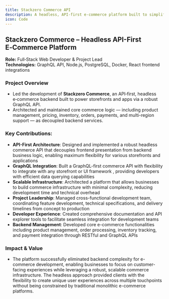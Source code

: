 ```yaml
---
title: Stackzero Commerce API
description: A headless, API-first e-commerce platform built to simplify commerce application development.
icon: Code
---
```


## Stackzero Commerce – Headless API-First E‑Commerce Platform  
**Role:** Full‑Stack Web Developer & Project Lead  
**Technologies:** GraphQL API, Node.js, PostgreSQL, Docker, React frontend integrations

### **Project Overview**
- Led the development of **Stackzero Commerce**, an API‑first, headless e‑commerce backend built to power storefronts and apps via a robust GraphQL API.
- Architected and maintained core commerce logic — including product management, pricing, inventory, orders, payments, and multi-region support — as decoupled backend services.

### **Key Contributions:**
- **API-First Architecture**: Designed and implemented a robust headless commerce API that decouples frontend presentation from backend business logic, enabling maximum flexibility for various storefronts and applications
- **GraphQL Integration**: Built a GraphQL-first commerce API with flexibility to integrate with any storefront or UI framework , providing developers with efficient data querying capabilities
- **Scalable Infrastructure**: Architected a platform that allows businesses to build commerce infrastructure with minimal complexity, reducing development time and technical overhead
- **Project Leadership**: Managed cross-functional development team, coordinating feature development, technical specifications, and delivery timelines from concept to production
- **Developer Experience**: Created comprehensive documentation and API explorer tools to facilitate seamless integration for development teams
- **Backend Management**: Developed core e-commerce functionalities including product management, order processing, inventory tracking, and payment integration through RESTful and GraphQL APIs


### **Impact & Value**
- The platform successfully eliminated backend complexity for e-commerce development, enabling businesses to focus on customer-facing experiences while leveraging a robust, scalable commerce infrastructure. The headless approach provided clients with the flexibility to create unique user experiences across multiple touchpoints without being constrained by traditional monolithic e-commerce platforms.

